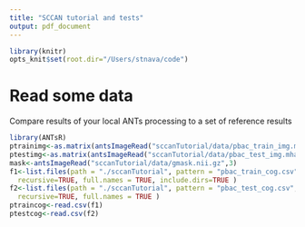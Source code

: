 ```yaml
---
title: "SCCAN tutorial and tests"
output: pdf_document
---
```

```r
library(knitr)
opts_knit$set(root.dir="/Users/stnava/code")
```


# Read some data
Compare results of your local ANTs processing to a set of reference results
```r
library(ANTsR)
ptrainimg<-as.matrix(antsImageRead("sccanTutorial/data/pbac_train_img.mha",2))
ptestimg<-as.matrix(antsImageRead("sccanTutorial/data/pbac_test_img.mha",2))
mask<-antsImageRead("sccanTutorial/data/gmask.nii.gz",3)
f1<-list.files(path = "./sccanTutorial", pattern = "pbac_train_cog.csv",
  recursive=TRUE, full.names = TRUE, include.dirs=TRUE )
f2<-list.files(path = "./sccanTutorial", pattern = "pbac_test_cog.csv",
  recursive=TRUE, full.names = TRUE )
ptraincog<-read.csv(f1)
ptestcog<-read.csv(f2)
```
